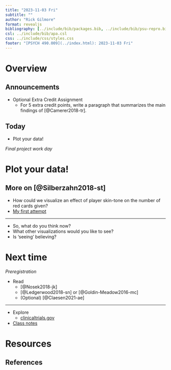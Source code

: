 ```yaml
---
title: "2023-11-03 Fri"
subtitle: ""
author: "Rick Gilmore"
format: revealjs
bibliography: [../include/bib/packages.bib, ../include/bib/psu-repro.bib]
csl: ../include/bib/apa.csl
css: ../include/css/styles.css
footer: "[PSYCH 490.009](../index.html): 2023-11-03 Fri"
---
```


# Overview

## Announcements

- [Optional Extra Credit Assignment]{.orange_due}
    - For 5 extra credit points, write a paragraph that summarizes the main findings of [@Camerer2018-tr].

## Today

- Plot your data!

*Final project work day*

# Plot your data!

## More on [@Silberzahn2018-st]

- How could we visualize an effect of player skin-tone on the number of red cards given?
- [My first attempt](../surveys/many-viz.html)

---

::: {.callout-note title="Your thoughts?"}

- So, what do you think now?
- What other visualizations would you like to see?
- Is 'seeing' believing?

:::

# Next time

*Preregistration*

- Read
    - [@Nosek2018-jk]
    - [@Ledgerwood2018-sn] or [@Goldin-Meadow2016-mc]
    - (Optional) [@Claesen2021-ae]
    
---

- Explore
    - [clinicaltrials.gov](https://clinicaltrials.gov/)
- [Class notes](wk12-2023-11-06.qmd)

# Resources

## References